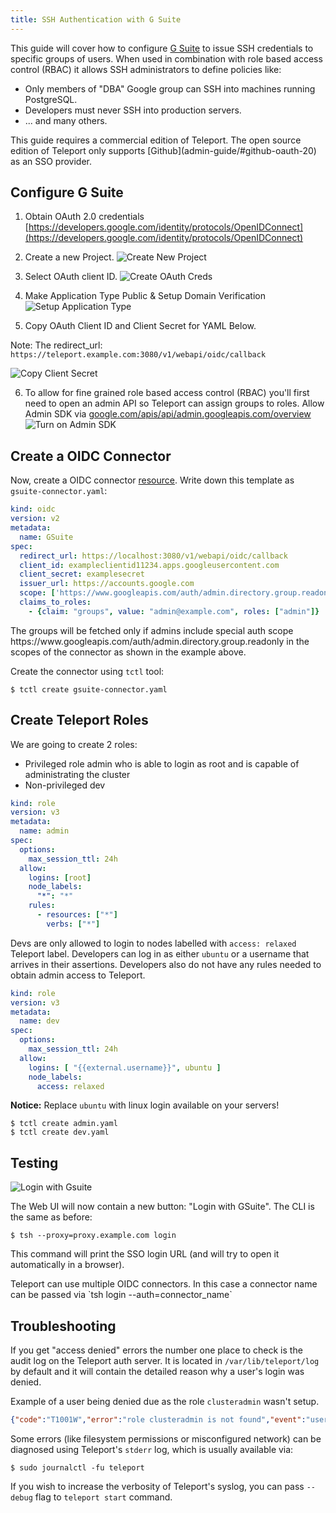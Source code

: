```yaml
---
title: SSH Authentication with G Suite
---
```


This guide will cover how to configure [G Suite](https://gsuite.google.com) to issue
SSH credentials to specific groups of users. When used in combination with role
based access control (RBAC) it allows SSH administrators to define policies
like:

* Only members of "DBA" Google group can SSH into machines running PostgreSQL.
* Developers must never SSH into production servers.
* ... and many others.

<Admonition type="warning" title="Version Warning">
This guide requires a commercial edition of Teleport. The open source
edition of Teleport only supports [Github](admin-guide/#github-oauth-20) as
an SSO provider.
</Admonition>

## Configure G Suite

1. Obtain OAuth 2.0 credentials  [https://developers.google.com/identity/protocols/OpenIDConnect](https://developers.google.com/identity/protocols/OpenIDConnect)

2. Create a new Project.
![Create New Project](../img/gsuite/gsuite-1-new-project.png)

3. Select OAuth client ID.
![Create OAuth Creds](../img/gsuite/gsuite-2-created-creds.png)

4. Make Application Type Public & Setup Domain Verification
![Setup Application Type](../img/gsuite/gsuite-3-oauth.png)

5. Copy OAuth Client ID and Client Secret for YAML Below.

Note: The redirect_url: `https://teleport.example.com:3080/v1/webapi/oidc/callback`

![Copy Client Secret](../img/gsuite/gsuite-5-copy-client-id.png)

6. To allow for fine grained role based access control (RBAC) you'll first need to
open an admin API so Teleport can assign groups to roles. Allow Admin SDK via [google.com/apis/api/admin.googleapis.com/overview](https://console.developers.google.com/apis/api/admin.googleapis.com/overview)
![Turn on Admin SDK](../img/gsuite/gsuite-4-admin-sdk.png)



## Create a OIDC Connector

Now, create a OIDC connector [resource](admin-guide#resources).
Write down this template as `gsuite-connector.yaml`:

```yaml
kind: oidc
version: v2
metadata:
  name: GSuite
spec:
  redirect_url: https://localhost:3080/v1/webapi/oidc/callback
  client_id: exampleclientid11234.apps.googleusercontent.com
  client_secret: examplesecret
  issuer_url: https://accounts.google.com
  scope: ['https://www.googleapis.com/auth/admin.directory.group.readonly', 'openid', 'email']
  claims_to_roles:
    - {claim: "groups", value: "admin@example.com", roles: ["admin"]}
```

<Admonition type="tip" title="important">
The groups will be fetched only if admins include special auth scope https://www.googleapis.com/auth/admin.directory.group.readonly in the scopes of the connector as shown in the example above.
</Admonition>

Create the connector using `tctl` tool:

```bsh
$ tctl create gsuite-connector.yaml
```

## Create Teleport Roles

We are going to create 2 roles:
-  Privileged role admin who is able to login as root and is capable of administrating
the cluster
- Non-privileged dev

```yaml
kind: role
version: v3
metadata:
  name: admin
spec:
  options:
    max_session_ttl: 24h
  allow:
    logins: [root]
    node_labels:
      "*": "*"
    rules:
      - resources: ["*"]
        verbs: ["*"]
```

Devs are only allowed to login to nodes labelled with `access: relaxed`
Teleport label. Developers can log in as either `ubuntu` or a username that
arrives in their assertions. Developers also do not have any rules needed to
obtain admin access to Teleport.

```yaml
kind: role
version: v3
metadata:
  name: dev
spec:
  options:
    max_session_ttl: 24h
  allow:
    logins: [ "{{external.username}}", ubuntu ]
    node_labels:
      access: relaxed
```

**Notice:** Replace `ubuntu` with linux login available on your servers!

```bsh
$ tctl create admin.yaml
$ tctl create dev.yaml
```

## Testing
![Login with Gsuite](../img/gsuite/gsuite-6-loginwithgsuite.png)


The Web UI will now contain a new button: "Login with GSuite". The CLI is
the same as before:

```bsh
$ tsh --proxy=proxy.example.com login
```

This command will print the SSO login URL (and will try to open it
automatically in a browser).

<Admonition type="tip" title="Tip">
Teleport can use multiple OIDC connectors. In this case a connector name
can be passed via `tsh login --auth=connector_name`
</Admonition>

## Troubleshooting

If you get "access denied" errors the number one place to check is the audit
log on the Teleport auth server. It is located in `/var/lib/teleport/log` by
default and it will contain the detailed reason why a user's login was denied.

Example of a user being denied due as the role `clusteradmin` wasn't setup.
```json
{"code":"T1001W","error":"role clusteradmin is not found","event":"user.login","method":"oidc","success":false,"time":"2019-06-15T19:38:07Z","uid":"cd9e45d0-b68c-43c3-87cf-73c4e0ec37e9"}
```


Some errors (like filesystem permissions or misconfigured network) can be
diagnosed using Teleport's `stderr` log, which is usually available via:

```bsh
$ sudo journalctl -fu teleport
```

If you wish to increase the verbosity of Teleport's syslog, you can pass
`--debug` flag to `teleport start` command.

